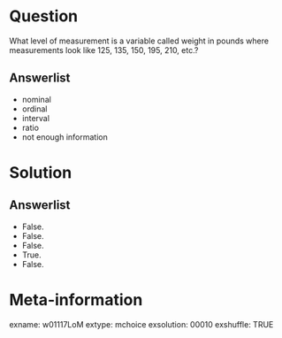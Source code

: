 Question
========
What level of measurement is a variable called weight in pounds where measurements look like 125, 135, 150, 195, 210, etc.?

Answerlist
----------
* nominal
* ordinal
* interval
* ratio  
* not enough information


Solution
========

Answerlist
----------
* False.
* False.
* False.
* True.
* False.


Meta-information
================
exname: w01117LoM
extype: mchoice
exsolution: 00010
exshuffle: TRUE